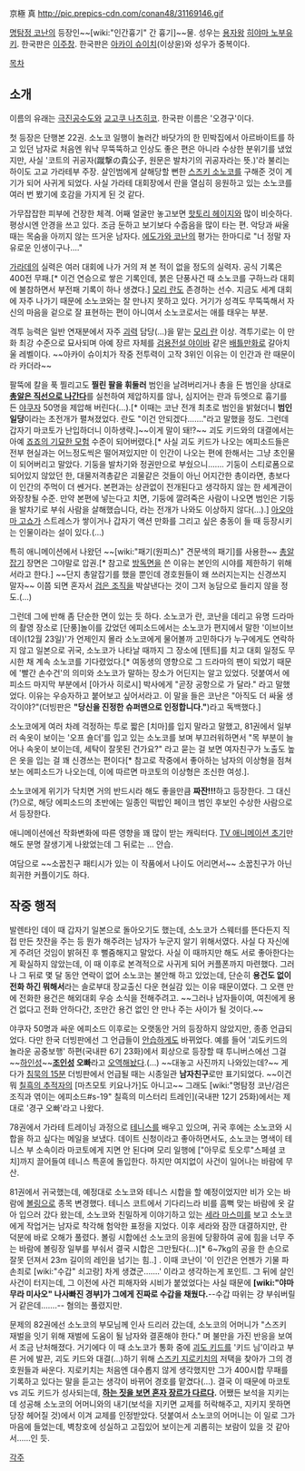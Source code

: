京極 真
http://pic.prepics-cdn.com/conan48/31169146.gif

[[명탐정 코난]]의 등장인~~[wiki:"인간흉기" 간 흉기]~~물. 성우는 [[용자왕]] [[히야마 노부유키]]. 한국판은 [[이주창]]. 한국판은 [[아카이 슈이치]](이상윤)와 성우가 중복이다.

[[목차]]

== 소개 ==
이름의 유래는 [[극진공수도]]와 [[교고쿠 나츠히코]]. 한국판 이름은 '오경구'이다.

첫 등장은 단행본 22권. 소노코 일행이 놀러간 바닷가의 한 민박집에서 아르바이트를 하고 있던 남자로 처음엔 워낙 무뚝뚝하고 인상도 좋은 편은 아니라 수상한 분위기를 냈었지만, 사실 '코트의 귀공자(蹴撃の貴公子, 원문은 발차기의 귀공자라는 뜻.)'라 불리는 하이도 고교 가라테부 주장. 살인범에게 살해당할 뻔한 [[스즈키 소노코]]를 구해준 것이 계기가 되어 사귀게 되었다. 사실 가라테 대회장에서 란을 열심히 응원하고 있는 소노코를 여러 번 봤기에 호감을 가지게 된 것 같다.

가무잡잡한 피부에 건장한 체격. 어째 얼굴만 놓고보면 [[핫토리 헤이지]]와 많이 비슷하다. 평상시엔 안경을 쓰고 있다. 조금 둔하고 보기보다 수줍음을 많이 타는 편. 악당과 싸울때는 목숨을 아끼지 않는 뜨거운 남자다. [[에도가와 코난]]의 평가는 한마디로 "너 정말 자유로운 인생이구나…."

[[가라데]]의 실력은 여러 대회에 나가 거의 져 본 적이 없을 정도의 실력자. 공식 기록은 400전 무패.[* 이건 연승으로 쌓은 기록인데, 붉은 단풍사건 때 소노코를 구하느라 대회에 불참하면서 부전패 기록이 하나 생겼다.] [[모리 란]]도 존경하는 선수. 지금도 세계 대회에 자주 나가기 때문에 소노코와는 잘 만나지 못하고 있다. 거기가 성격도 무뚝뚝해서 자신의 마음을 겉으로 잘 표현하는 편이 아니여서 소노코로서는 애를 태우는 부분.

격투 능력은 일반 연재분에서 자주 [[괴력]] 담당(…)을 맡는 [[모리 란]] 이상. 격투기로는 이 만화 최강 수준으로 묘사되며 아예 장르 자체를 [[검용전설 야이바]] 같은 [[배틀만화]]로 갈아치울 레벨이다. ~~아카이 슈이치가 작중 전투력이 고작 3위인 이유는 이 인간과 란 때문이라 카더라~~

팔뚝에 칼을 푹 찔리고도 '''찔린 팔을 휘둘러''' 범인을 날려버리거나 총을 든 범인을 상대로 '''[[총알은 직선으로 나간다]]'''를 실천하여 제압하지를 않나, 심지어는 란과 듀엣으로 흉기를 든 [[야쿠자]] 50명을 제압해 버린다(…).[* 이때는 코난 전개 최초로 범인을 밝혔더니 '''범인 일당'''이라는 초전개가 펼쳐졌었다. 란도 "이건 안되겠다……."라고 말했을 정도. 그런데 갑자기 마코토가 난입하더니 이하생략.]~~이게 말이 돼!?~~ 괴도 키드와의 대결에서는 아예 [[죠죠의 기묘한 모험]] 수준이 되어버렸다.[* 사실 괴도 키드가 나오는 에피소드들은 전부 현실과는 어느정도씩은 떨어져있지만 이 인간이 나오는 편에 한해서는 그냥 초인물이 되어버리고 말았다. 기둥을 발차기와 정권만으로 부쉈으니……. 기둥이 스티로폼으로 되어있지 않았던 한, 대물저격총같은 괴물같은 것들이 아닌 어지간한 총이라면, 총보다 이 인간의 주먹이 더 쎈거다. 본편과는 상관없이 전개된다고 생각하지 않는 한 세계관이 와장창될 수준. 만약 본편에 넣는다고 치면, 기둥에 깔려죽은 사람이 나오면 범인은 기둥을 발차기로 부숴 사람을 살해했습니다, 라는 전개가 나와도 이상하지 않다(…).] [[아오야마 고쇼]]가 스트레스가 쌓이거나 갑자기 액션 만화를 그리고 싶은 충동이 들 때 등장시키는 인물이라는 설이 있다.(…)

{{{#!html
<iframe width="560" height="315" src="http://www.youtube.com/embed/_lSWxH16Psw" frameborder="0" allowfullscreen></iframe>
}}}

특히 애니메이션에서 나왔던 ~~[wiki:"패기(원피스)" 견문색의 패기]를 사용한~~ [[총알잡기]] 장면은 그야말로 압권.[* 참고로 [[방독면]]을 쓴 이유는 본인의 시야를 제한하기 위해서라고 한다.] ~~단지 총알잡기를 했을 뿐인데 경호원들이 왜 쓰러지는지는 신경쓰지 말자~~ 이쯤 되면 혼자서 [[검은 조직]]을 박살낸다는 것이 그저 농담으로 들리지 않을 정도.(…)

그런데 그에 반해 좀 단순한 면이 있는 듯 하다. 소노코가 란, 코난을 데리고 유명 드라마의 촬영 장소로 [단풍]놀이를 갔었던 에피소드에서는 소노코가 편지에서 말한 '이브이브 데이(12월 23일)'가 언제인지 몰라 소노코에게 물어볼까 고민하다가 누구에게도 연락하지 않고 일본으로 귀국, 소노코가 나타날 때까지 그 장소에 [텐트]를 치고 대회 일정도 무시한 채 계속 소노코를 기다렸었다.[* 여동생의 영향으로 그 드라마의 팬이 되었기 때문에 '빨간 손수건'의 의미와 소노코가 말하는 장소가 어딘지는 알고 있었다. 덧붙여서 에피소드 마지막 부분에서 [아가사 히로시] 박사에게 "곧장 공항으로 가 달라." 라고 말했었다. 이유는 우승자하고 붙어보고 싶어서라고. 이 말을 들은 코난은 "아직도 더 싸울 생각이야?"(더빙판은 '''"당신을 진정한 슈퍼맨으로 인정합니다."''')라고 독백했다.]

소노코에게 여러 차례 걱정하는 투로 짧은 [치마]를 입지 말라고 말했고, 81권에서 일부러 속옷이 보이는 '오프 숄더'를 입고 있는 소노코를 보며 부끄러워하면서 "목 부분이 늘어나 속옷이 보이는데, 세탁이 잘못된 건가요?" 라고 묻는 걸 보면 여자친구가 노출도 높은 옷을 입는 걸 꽤 신경쓰는 편이다[* 참고로 작중에서 좋아하는 남자의 이상형을 점쳐보는 에피소드가 나오는데, 이에 따르면 마코토의 이상형은 조신한 여성.].

소노코에게 위기가 닥치면 거의 반드시라 해도 좋을만큼  '''짜잔!!!'''하고 등장한다. 그 대신(?)으로, 해당 에피소드의 초반에는 일종인 떡밥인 페이크 범인 후보인 수상한 사람으로서 등장한다.

애니메이션에선 작화변화에 따른 영향을 꽤 많이 받는 캐릭터다. [http://serviceapi.nmv.naver.com/flash/NFPlayer.swf?vid=4E3645E64E3C7E0279E4977D5A4B782B3374&outKey=V123140a76c8fc2d7850719e3ee1bb08efd892ca8f4a2949482d319e3ee1bb08efd89 TV 애니메이션 초기]만 해도 분명 잘생기게 나왔었는데 그 뒤로는 … 안습.

여담으로 ~~소꿉친구 패티시가 있는 이 작품에서 나이도 어리면서~~ 소꿉친구가 아닌 희귀한 커플이기도 하다.

== 작중 행적 ==
발렌타인 데이 때 갑자기 일본으로 돌아오기도 했는데, 소노코가 스웨터를 뜬다든지 직접 만든 찻잔을 주는 등 뭔가 해주려는 남자가 누군지 알기 위해서였다. 사실 다 자신에게 주려던 것임이 밝혀진 후 뻘줌해지고 말았다. 사실 이 때까지만 해도 서로 좋아한다는 게 확실하지 않았는데, 이 때 이후로 본격적으로 사귀게 되어 커플폰까지 마련했다. 그러나 그 뒤로 몇 달 동안 연락이 없어 소노코는 불안해 하고 있었는데, 단순히 '''용건도 없이 전화 하긴 뭐해서'''라는 솔로부대 장교출신 다운 현실감 있는 이유 때문이였다. 그 오랜 만에 전화한 용건은 해외대회 우승 소식을 전해주려고. ~~그러나 남자들이여, 여친에게 용건 없다고 전화 안하다간, 조만간 용건 없인 안 만나 주는 사이가 될 것이다.~~

야쿠자 50명과 싸운 에피소드 이후로는 오랫동안 거의 등장하지 않았지만, 종종 언급되었다. 다만 한국 더빙판에선 그 언급들이 [[안습]]하게도 바뀌었다. 예를 들어 '괴도키드의 놀라운 공중보행' 하편(국내판 6기 23화)에서 회상으로 등장할 때 투니버스에선 그걸 ~~[[핫토리 헤이지|하인성]]~~'''[[조인성]] 오빠'''라고 [[오역]]해놨다.(…) ~~대놓고 사진까지 나와있는데?~~ 게다가 [[침묵의 15분]] 더빙판에서 언급될 때는 시종일관 '''남자친구'''로만 표기되었다. ~~이건 뭐 [[칠흑의 추적자]]의 [마츠모토 키요나가]도 아니고~~ 그래도 [wiki:"명탐정 코난/검은 조직과 엮이는 에피소드#s-19" 칠흑의 미스터리 트레인](국내판 12기 25화)에서는 제대로 '경구 오빠'라고 나왔다.

78권에서 가라테 트레이닝 과정으로 [[테니스]]를 배우고 있으며, 귀국 후에는 소노코와 시합을 하고 싶다는 메일을 보냈다. 데이트 신청이라고 좋아하면서도, 소노코는 명색이 테니스 부 소속이라 마코토에게 지면 안 된다며 모리 일행에 ["아무로 토오루"스페셜 코치]까지 끌어들여 테니스 특훈에 돌입한다. 하지만 여지없이 사건이 일어나는 바람에 무산. 

81권에서 귀국했는데, 예정대로 소노코와 테니스 시합을 할 예정이었지만 비가 오는 바람에 [[볼링]]으로 종목 변경했다. 테니스 코트에서 기다리느라 비를 흠뻑 맞는 바람에 옷 갈아 입으러 갔다 왔는데, 소노코와 친밀하게 이야기하고 있는 [[세라 마스미]]를 보고 소노코에게 작업거는 남자로 착각해 험악한 표정을 지었다. 이후 세라와 잠깐 대결하지만, 란 덕분에 바로 오해가 풀렸다. 볼링 시합에선 소노코의 응원에 당황하여 공에 힘을 너무 주는 바람에 볼링장 일부를 부숴서 결국 시합은 그만뒀다(…)[* 6~7kg의 공을 한 손으로 잘못 던져서 23m 길이의 레인을 넘기는 힘..] . 이때 코난이 '이 인간은 언젠가 기물 파손죄로 [wiki:"수갑" 쇠고랑] 차게 생겼군…….' 이라고 생각하는게 포인트. 그 뒤에 살인사건이 터지는데, 그 이전에 사건 피해자와 시비가 붙었었다는 사실 때문에 '''[wiki:"야마무라 미사오" 나사빠진 경부]가 그에게 진짜로 수갑을 채웠다.'''--수갑 따위는 걍 부숴버릴거 같은데…….-- 혐의는 풀렸지만.

문제의 82권에선 소노코의 부모님께 인사 드리러 갔는데, 소노코의 어머니가 "스즈키 재벌을 잇기 위해 재벌에 도움이 될 남자와 결혼해야 한다." 며 불만을 가진 반응을 보여서 조금 난처해졌다. 거기에다 이 때 소노코가 통화 중에 [[괴도 키드]]를 '키드 님'이라고 부른 거에 발끈, 괴도 키드와 대결(…)하기 위해 [[스즈키 지로키치]]의 저택을 찾아가 그의 경호원들과 싸운다. 지로키치는 처음엔 대수롭지 않게 생각했지만 그가 400시합 무패를 기록하고 있다는 말을 듣고는 생각이 바뀌어 경호를 맡겼다(…). 결국 이 때문에 마코토 vs 괴도 키드가 성사되는데, '''[http://jamba7.egloos.com/5756732  하는 짓을 보면 혼자 장르가 다르다].''' 어쨌든 보석을 지키는데 성공해 소노코의 어머니와의 내기(보석을 지키면 교제를 허락해주고, 지키지 못하면 당장 헤어질 것)에서 이겨 교제를 인정받았다. 덧붙여서 소노코의 어머니는 이 일로 그가 마음에 들었는데, 벽창호에 성실하고 고집있어 보이는게 괴롭히는 보람이 있을 것 같아서……인 듯.

[[각주]]

